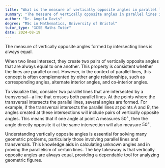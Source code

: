 ```yaml
---
title: "What is the measure of vertically opposite angles in parallel lines?"
summary: "The measure of vertically opposite angles in parallel lines is always equal."
author: "Dr. Angela Davis"
degree: "MSc in Mathematics, University of Bristol"
tutor_type: "GCSE Maths Tutor"
date: 2024-08-19
---
```


The measure of vertically opposite angles formed by intersecting lines is always equal. 

When two lines intersect, they create two pairs of vertically opposite angles that are always equal to one another. This property is consistent whether the lines are parallel or not. However, in the context of parallel lines, this concept is often complemented by other angle relationships, such as corresponding angles, alternate interior angles, and co-interior angles.

To visualize this, consider two parallel lines that are intersected by a transversal—a line that crosses both parallel lines. At the points where the transversal intersects the parallel lines, several angles are formed. For example, if the transversal intersects the parallel lines at points $A$ and $B$, the angles created at these intersections will include pairs of vertically opposite angles. This means that if one angle at point $A$ measures $50^\circ$, then the angle directly opposite it at the same intersection will also measure $50^\circ$.

Understanding vertically opposite angles is essential for solving many geometric problems, particularly those involving parallel lines and transversals. This knowledge aids in calculating unknown angles and in proving the parallelism of certain lines. The key takeaway is that vertically opposite angles are always equal, providing a dependable tool for analyzing geometric figures.
    